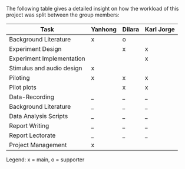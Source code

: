 The following table gives a detailed insight on how the workload of this project was split between the group members:

| Task                          | Yanhong|  Dilara   |Karl Jorge|
|-------------------------------|--------|-----------|----------|
|   Background Literature       |  x     |    o      |          |
|   Experiment Design           |        |    x      |    x     |
|   Experiment Implementation   |        |           |    x     |
|   Stimulus and audio design   |  x     |           |          |
|   Piloting                    |  x     |    x      |    x     |
|   Pilot plots                 |        |    x      |    x     |
|   Data-Recording              |  _     |    _      |    _     |
|   Background Literature       |  _     |    _      |    _     |
|   Data Analysis Scripts       |  _     |    _      |    _     |
|   Report Writing              |  _     |    _      |    _     |
|   Report Lectorate            |  _     |    _      |    _     |
|   Project Management          |  x     |           |          |

Legend: x = main, o = supporter